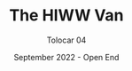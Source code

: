 ---
layout: "@layouts/InterventionSingleView.astro"
title: The HIWW Van
subtitle: Tolocar 04
tags: 
  - Making
  - Open source
date: September 2022 - Open End
operatorIcon: hiww
img: images/cars/image5.jpg
order: 5
---